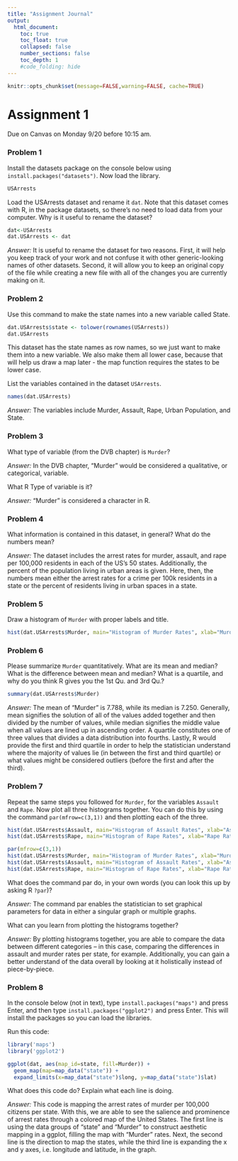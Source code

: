 ```yaml
---
title: "Assignment Journal"
output:
  html_document:
    toc: true
    toc_float: true
    collapsed: false
    number_sections: false
    toc_depth: 1
    #code_folding: hide
---
```


```r
knitr::opts_chunk$set(message=FALSE,warning=FALSE, cache=TRUE)
```

# Assignment 1

Due on Canvas on Monday 9/20 before 10:15 am.

### Problem 1 

Install the datasets package on the console below using `install.packages("datasets")`. Now load the library.

```r
USArrests
```

Load the USArrests dataset and rename it `dat`. Note that this dataset comes with R, in the package datasets, so there's no need to load data from your computer. Why is it useful to rename the dataset?

```r
dat<-USArrests
dat.USArrests <- dat
```

*Answer:* It is useful to rename the dataset for two reasons. First, it will help you keep track of your work and not confuse it with other generic-looking names of other datasets. Second, it will allow you to keep an original copy of the file while creating a new file with all of the changes you are currently making on it. 

### Problem 2

Use this command to make the state names into a new variable called State. 

```r
dat.USArrests$state <- tolower(rownames(USArrests))
dat.USArrests
```

This dataset has the state names as row names, so we just want to make them into a new variable. We also make them all lower case, because that will help us draw a map later - the map function requires the states to be lower case.


List the variables contained in the dataset `USArrests`.

```r
names(dat.USArrests)
```

*Answer:* The variables include Murder, Assault, Rape, Urban Population, and State. 

### Problem 3 

What type of variable (from the DVB chapter) is `Murder`? 

*Answer:*  In the DVB chapter, "Murder" would be considered a qualitative, or categorical, variable.

What R Type of variable is it?

*Answer:* "Murder" is considered a character in R.


### Problem 4

What information is contained in this dataset, in general? What do the numbers mean? 

*Answer:*  The dataset includes the arrest rates for murder, assault, and rape per 100,000 residents in each of the US's 50 states. Additionally, the percent of the population living in urban areas is given. Here, then, the numbers mean either the arrest rates for a crime per 100k residents in a state or the percent of residents living in urban spaces in a state.

### Problem 5

Draw a histogram of `Murder` with proper labels and title.

```r
hist(dat.USArrests$Murder, main="Histogram of Murder Rates", xlab="Murder Rates per State", ylab="Frequency")

```

### Problem 6

Please summarize `Murder` quantitatively. What are its mean and median? What is the difference between mean and median? What is a quartile, and why do you think R gives you the 1st Qu. and 3rd Qu.?

```r
summary(dat.USArrests$Murder)
```

*Answer:* The mean of "Murder" is 7.788, while its median is 7.250. Generally, mean signifies the solution of all of the values added together and then divided by the number of values, while median signifies the middle value when all values are lined up in ascending order. A quartile constitutes one of three values that divides a data distribution into fourths. Lastly, R would provide the first and third quartile in order to help the statistician understand where the majority of values lie (in between the first and third quartile) or what values might be considered outliers (before the first and after the third).

### Problem 7

Repeat the same steps you followed for `Murder`, for the variables `Assault` and `Rape`. Now plot all three histograms together. You can do this by using the command `par(mfrow=c(3,1))` and then plotting each of the three. 

```r
hist(dat.USArrests$Assault, main="Histogram of Assault Rates", xlab="Assault Rates per State", ylab="Frequency")
hist(dat.USArrests$Rape, main="Histogram of Rape Rates", xlab="Rape Rates per State", ylab="Frequency")
```
```r
par(mfrow=c(3,1))
hist(dat.USArrests$Murder, main="Histogram of Murder Rates", xlab="Murder Rates per State", ylab="Frequency")
hist(dat.USArrests$Assault, main="Histogram of Assault Rates", xlab="Assault Rates per State", ylab="Frequency")
hist(dat.USArrests$Rape, main="Histogram of Rape Rates", xlab="Rape Rates per State", ylab="Frequency")
```

What does the command par do, in your own words (you can look this up by asking R `?par`)?

*Answer:* The command par enables the statistician to set graphical parameters for data in either a singular graph or multiple graphs. 

What can you learn from plotting the histograms together?

*Answer:* By plotting histograms together, you are able to compare the data between different categories -- in this case, comparing the differences in assault and murder rates per state, for example. Additionally, you can gain a better understand of the data overall by looking at it holistically instead of piece-by-piece. 
  
### Problem 8

In the console below (not in text), type `install.packages("maps")` and press Enter, and then type `install.packages("ggplot2")` and press Enter. This will install the packages so you can load the libraries.

Run this code:

```r
library('maps') 
library('ggplot2') 

ggplot(dat, aes(map_id=state, fill=Murder)) + 
  geom_map(map=map_data("state")) + 
  expand_limits(x=map_data("state")$long, y=map_data("state")$lat)
```

What does this code do? Explain what each line is doing.

*Answer:* This code is mapping the arrest rates of murder per 100,000 citizens per state. With this, we are able to see the salience and prominence of arrest rates through a colored map of the United States. The first line is using the data groups of "state" and "Murder" to construct aesthetic mapping in a ggplot, filling the map with "Murder" rates. Next, the second line is the direction to map the states, while the third line is expanding the x and y axes, i.e. longitude and latitude, in the graph. 


